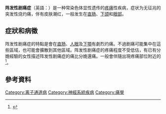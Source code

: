 {{expert|time=2010-10-13T07:42:33+00:00}}
{{medical}}
{{Infobox disease |
  Name           = 陣發性劇痛症<br>({{lang|en|paroxysmal extreme pain disorder、PEPD}})|
  Image          = |
  Caption        = |
  DiseasesDB     = |
  ICD10          = |
  ICD9           = |
  ICDO           = |
  OMIM           = 167400 |
  MedlinePlus    = |
  eMedicineSubj  = |
  eMedicineTopic = |
  MeshID         = |
}}
'''阵发性剧痛症'''（英語：{{lang|en|paroxysmal extreme pain disorder、PEPD}}）是一种常染色体显性遗传的[[疼痛|疼痛]]性疾病，症状为无征兆的突发性烧灼痛，伴有皮肤潮红，一般发生在[[直肠|直肠]]、[[下颌|下颌]]和[[眼部|眼部]]。

==症狀和病徵==
阵发性剧痛症的特點是會在[[直肠|直肠]]、[[人眼|人眼]]及[[下颌骨|下顎]]有劇烈灼痛。不過剧痛可能集中在這些區域，也可能會擴散到其他區域。阵发性剧痛症的疼痛程度不受低估，有已有分娩經驗的女性描述阵发性剧痛症的痛比分娩還痛。一般會伴隨出現疼痛部位附近的{{le|皮膚發紅|flushing (physiology)}}<ref name="Fertleman_2007">{{cite journal |author=Fertleman CR |title=Paroxysmal extreme pain disorder, (previously familial rectal pain syndrome) |journal=Neurology |volume=69 |issue=6 |pages=586–595 |year=2007 |pmid=17679678 |doi=10.1212/01.wnl.0000268065.16865.5f |name-list-format=vanc|author2=Ferrie CD |author3=Aicardi J |display-authors=3 |last4=Bednarek |first4=N.A.F. |last5=Eeg-Olofsson |first5=O. |last6=Elmslie |first6=F. V. |last7=Griesemer |first7=D. A. |last8=Goutieres |first8=F. |last9=Kirkpatrick |first9=M.}}</ref>。

==參考資料==
{{reflist}}

{{Channelopathy}}
{{Pain}}
{{醫學小作品}}
[[Category:离子通道病|Category:离子通道病]]
[[Category:神經系統疾病|Category:神經系統疾病]]
[[Category:痛覺|Category:痛覺]]